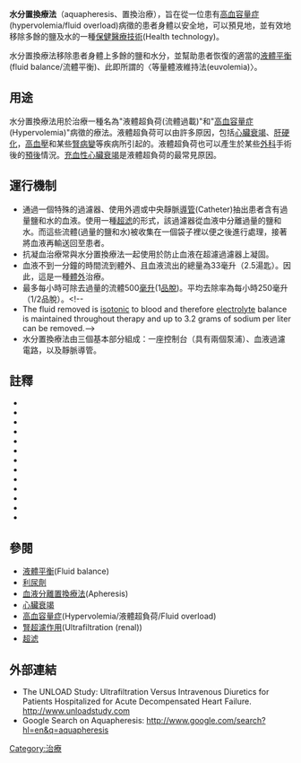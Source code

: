 {{medical}}
{{Infobox interventions |
  Name        = 水分置換療法<br>Aquapheresis |
  Image       = |
  Caption     = |
  ICD10       = |
  ICD9unlinked = {{ICD9proc|99.78}} |
  MeshID      = |
  OPS301      = |
  OtherCodes  = |
}}

'''水分置換療法'''（aquapheresis、置換治療），旨在從一位患有[[高血容量症|高血容量症]](hypervolemia/fluid overload)病徵的患者身體以安全地，可以預見地，並有效地移除多餘的鹽及水的一種[[保健醫療技術|保健醫療技術]](Health technology)。

水分置換療法移除患者身體上多餘的鹽和水分，並幫助患者恢復的適當的[[液體平衡|液體平衡]](fluid balance/流體平衡)、此即所謂的〈等量體液維持法(euvolemia)〉。

==用途==
{{see also|膠體滲透壓}}

水分置換療法用於治療一種名為"液體超負荷(流體過載)"和"[[高血容量症|高血容量症]](Hypervolemia)"病徵的療法。液體超負荷可以由許多原因，包括[[心臟衰竭|心臟衰竭]]、[[肝硬化|肝硬化]]，[[高血壓|高血壓]]和某些[[腎病變|腎病變]]等疾病所引起的。液體超負荷也可以產生於某些[[外科学|外科]]手術後的[[預後|預後]]情況。[[心臟衰竭|充血性心臟衰竭]]是液體超負荷的最常見原因。

==運行機制==
*通過一個特殊的過濾器、使用外週或中央靜脈[[導管|導管]](Catheter)抽出患者含有過量鹽和水的血液。使用一種[[超滤|超滤]]的形式，該過濾器從血液中分離過量的鹽和水。而這些流體(過量的鹽和水)被收集在一個袋子裡以便之後進行處理，接著將血液再輸送回至患者。
*抗凝血治療常與水分置換療法一起使用於防止血液在超濾過濾器上凝固。<!--Patients must discontinue any anticoagulant medications before starting aquapheresis so they can be placed on intravenous [[Heparin|Heparin]] therapy. Once the Heparin therapy is initiated, the patient's PTT (partial thromboplastin time) levels will be monitored closely per hospital protocol to prevent excessive anti-coagulation. If a patient is allergic to Heparin or has a condition known as Heparin-induced Thrombocytopenia (HIT), an alternative intravenous anti-coagulate may be used.-->
*血液不到一分鐘的時間流到體外、且血液流出的總量為33毫升（2.5湯匙）。因此，這是一種[[體外_(醫學)|體外]]治療。
*最多每小時可除去過量的流體500[[毫升|毫升]](1[[品脫|品脫]])。平均去除率為每小時250毫升（1/2品脫）。<!--
* The fluid removed is [[Isotonicity|isotonic]] to blood and therefore [[electrolyte|electrolyte]] balance is maintained throughout therapy and up to 3.2 grams of sodium per liter can be removed.-->
*水分置換療法由三個基本部分組成：一座控制台（具有兩個泵浦）、血液過濾電路，以及靜脈導管。

==註釋==
{{refbegin|2}}
*{{cite journal |vauthors=Costanzo MR, Guglin ME, Saltzberg MT |title=Ultrafiltration versus intravenous diuretics for patients hospitalized for acute decompensated heart failure |journal=J Am Coll Cardiol |volume=49 |issue=6 |pages=675–83 |date=Feb 2007 |pmid=17291932 |doi=10.1016/j.jacc.2006.07.073 |display-authors=etal}}
*{{cite journal |vauthors=Costanzo MR, Guglin ME, Saltzberg MT |title=Ultrafiltration is Associated With Fewer Rehospitalizations than Continuous Diuretic Infusion in Patients With Decompensated Heart Failure: Results From UNLOAD |journal=J Card Fail |volume=16 |issue=4 |pages=277–84 |year=2010 |doi=10.1016/j.cardfail.2009.12.009 |pmid=20350693 |display-authors=etal}}
*{{cite journal |vauthors=Costanzo MR, Saltzberg M, O'Sullivan J, Sobotka P |title=Early ultrafiltration in patients with decompensated heart failure and diuretic resistance |journal=J Am Coll Cardiol |volume=46 |issue=11 |pages=2047–51 |date=Dec 2005 |pmid=16325040 |doi=10.1016/j.jacc.2005.05.099 |url=}}
*{{cite journal |vauthors=Bart BA, Boyle A, Bank AJ |title=Ultrafiltration versus usual care for hospitalized patients with heart failure: the Relief for Acutely Fluid-Overloaded Patients With Decompensated Congestive Heart Failure (RAPID-CHF) trial |journal=J Am Coll Cardiol |volume=46 |issue=11 |pages=2043–6 |date=Dec 2005 |pmid=16325039 |doi=10.1016/j.jacc.2005.05.098 |display-authors=etal}}
*{{cite journal |vauthors=Jaski BE, Ha J, Denys BG, Lamba S, Trupp RJ, Abraham WT |title=Peripherally inserted veno-venous ultrafiltration for rapid treatment of volume overloaded patients |journal=Journal of Cardiac Failure |volume=9 |issue=3 |pages=227–31 |date=Jun 2003 |pmid=12815573 |doi=10.1054/jcaf.2003.28 }}
*{{cite journal |vauthors=Marenzi G, Lauri G, Grazi M, Assanelli E, Campodonico J, Agostoni P |title=Circulatory response to fluid overload removal by extracorporeal ultrafiltration in refractory congestive heart failure |journal=J Am Coll Cardiol. |volume=38 |issue=4 |pages=963–8 |date=Oct 2001 |pmid=11583865 |url=http://linkinghub.elsevier.com/retrieve/pii/S0735-1097(01)01479-6 |doi=10.1016/S0735-1097(01)01479-6 |access-date=2016-08-01 |archive-date=2019-06-06 |archive-url=https://web.archive.org/web/20190606161055/https://linkinghub.elsevier.com/retrieve/pii/S0735-1097(01)01479-6 |dead-url=no }}
*{{cite journal |vauthors=Agostoni P, Marenzi G, Lauri G |title=Sustained improvement in functional capacity after removal of body fluid with isolated ultrafiltration in chronic cardiac insufficiency: failure of furosemide to provide the same result |journal=Am J Med. |volume=96 |issue=3 |pages=191–9 |date=Mar 1994 |pmid=8154506 |doi=10.1016/0002-9343(94)90142-2 |display-authors=etal}}
*{{cite journal |vauthors=Pepi M, Marenzi GC, Agostoni PG |title=Sustained cardiac diastolic changes elicited by ultrafiltration in patients with moderate congestive heart failure: pathophysiological correlates |journal=Br Heart J. |volume=70 |issue=2 |pages=135–40 |date=Aug 1993 |pmid=8038023 |pmc=1025273 |url=http://heart.bmj.com/cgi/pmidlookup?view=long&pmid=8038023 |doi=10.1136/hrt.70.2.135|display-authors=etal}}
*{{cite journal |vauthors=Agostoni PG, Marenzi GC, Pepi M |title=Isolated ultrafiltration in moderate congestive heart failure |url=https://archive.org/details/sim_journal-of-the-american-college-of-cardiology_1993-02_21_2/page/424 |journal=J Am Coll Cardiol. |volume=21 |issue=2 |pages=424–31 |date=Feb 1993 |pmid=8426008 |doi=10.1016/0735-1097(93)90685-T |display-authors=etal}}
*{{cite journal |author1=S. A. Hunt |author2=W. T. Abraham |author3=M. H. Chin |author4=A. M. Feldman |author5=G. S. Francis |author6=T. G. Ganiats |author7=M. Jessup |author8=M. A. Konstam |author9=D. M. Mancini |title=2009 Focused Update Incorporated Into the ACC/AHA 2005 Guidelines for the Diagnosis and Management of Heart Failure in Adults: A Report of the American College of Cardiology Foundation / American Heart Association Task Force on Practice Guidelines: Developed in Collaboration With the International Society for Heart and Lung Transplantation |journal=Circulation |volume=119 |issue=14 |pages=e391–e479 |year=2009 |pmid=19324966 |doi=10.1161/CIRCULATIONAHA.109.192065 |url=http://circ.ahajournals.org/cgi/reprint/119/14/e391 |display-authors=etal |access-date=2016-08-01 |archive-date=2009-05-03 |archive-url=https://web.archive.org/web/20090503091727/http://circ.ahajournals.org/cgi/reprint/119/14/e391 |dead-url=no }}
*{{cite journal |vauthors=Lindenfeld J, Albert NM, Boehmer JP, Collins SP, Ezekowitz JA, Givertz MM, Klapholz M, Moser DK, Rogers JG, Starling RC, Stevenson WG, Tang WH, Teerlink JR, Walsh MN |title=Executive Summary: HFSA 2010 Comprehensive Heart Failure Practice Guideline |journal=J Card Fail |volume=16 |pages=475–539 |year=2010 |pmid=20610207 |url=http://www.heartfailureguideline.org/ |doi=10.1016/j.cardfail.2010.04.005 |issue=6 |access-date=2016-08-01 |archive-date=2016-10-21 |archive-url=https://web.archive.org/web/20161021102543/http://www.heartfailureguideline.org/ |dead-url=no }}
*{{cite journal |author1=Kenneth Dickstein |author2=Alain Cohen-Solal |author3=Gerasimos Filippatos |author4=John J.V. McMurray |author5=Piotr Ponikowski |author6=Philip Alexander Poole-Wilson |author7=Anna Stromberg |author8=Dirk J. van Veldhuisen |author9=Dan Atar |author10=Arno W. Hoes |author11=Andre Keren |author12=Alexandre Mebazaa |author13=Markku Nieminen |author14=Silvia Giuliana Priori |author15=Karl Swedberg |title=ESC Guidelines for the diagnosis and treatment of acute and chronic heart failure |journal=Eur Heart J |volume=29 |pages=2388–2442 |year=2008 |pmid=18826876 |url=http://www.escardio.org/guidelines-surveys/esc-guidelines/GuidelinesDocuments/guidelines-HF-FT.pdf |issue=10 |doi=10.1016/j.ejheart.2008.08.005 |deadurl=yes |archiveurl=https://web.archive.org/web/20110726041607/http://www.escardio.org/guidelines-surveys/esc-guidelines/GuidelinesDocuments/guidelines-HF-FT.pdf |archivedate=2011-07-26 |access-date=2016-08-01 }}
*{{cite journal |author1=JG Howlett |author2=RS McKelvie |author3=JMO Arnold |title=Canadian Cardiovascular Society Consensus Conference guidelines on heart failure, update 2009: Diagnosis and management of right-sided heart failure, myocarditis, device therapy and recent important clinical trials |journal=Can J Cardiol |volume=25 |issue=2 |pages=85–105 |year=2009 |pmid=19214293 |url=http://www.ccs.ca/download/consensus_conference/consensus_conference_archives/HF_up_2009.pdf |doi=10.1016/S0828-282X(09)70477-5 |pmc=2691911 |display-authors=etal |deadurl=yes |archiveurl=https://web.archive.org/web/20110706172502/http://www.ccs.ca/download/consensus_conference/consensus_conference_archives/HF_up_2009.pdf |archivedate=2011-07-06 |access-date=2016-08-01 }}
{{refend}}

==參閱==
{{div col|2}}
* [[液體平衡|液體平衡]](Fluid balance)
* [[利尿劑|利尿劑]]
* [[血液分離置換療法|血液分離置換療法]](Apheresis)
* [[心臟衰竭|心臟衰竭]]
* [[高血容量症|高血容量症]](Hypervolemia/液體超負荷/Fluid overload)
* [[腎超濾作用|腎超濾作用]](Ultrafiltration (renal))
* [[超滤|超滤]]
{{div col end}}

==外部連結==
* The UNLOAD Study: Ultrafiltration Versus Intravenous Diuretics for Patients Hospitalized for Acute Decompensated Heart Failure. http://www.unloadstudy.com{{Wayback|url=http://www.unloadstudy.com/ |date=20141221231739 }}
* Google Search on Aquapheresis: http://www.google.com/search?hl=en&q=aquapheresis

[[Category:治療|Category:治療]]
